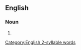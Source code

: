 ==English==

===Noun===
{{head|en|noun form}}

# {{plural of|threesome|lang=en}}

[[Category:English 2-syllable words]]